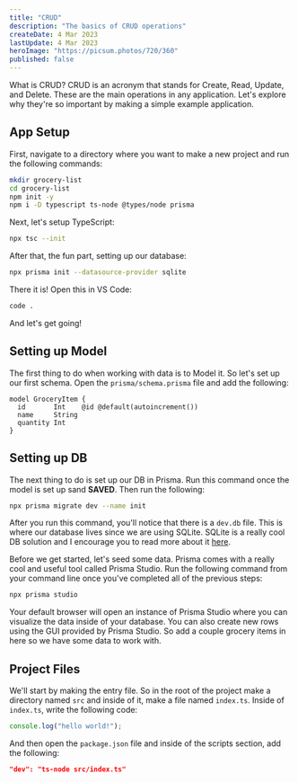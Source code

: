 ```yaml
---
title: "CRUD"
description: "The basics of CRUD operations"
createDate: 4 Mar 2023
lastUpdate: 4 Mar 2023
heroImage: "https://picsum.photos/720/360"
published: false
---
```


What is CRUD? CRUD is an acronym that stands for Create, Read, Update, and Delete. These are the main operations in any application. Let's explore why they're so important by making a simple example application.

## App Setup

First, navigate to a directory where you want to make a new project and run the following commands:

```bash
mkdir grocery-list
cd grocery-list
npm init -y
npm i -D typescript ts-node @types/node prisma
```

Next, let's setup TypeScript:

```bash
npx tsc --init
```

After that, the fun part, setting up our database:

```bash
npx prisma init --datasource-provider sqlite
```

There it is! Open this in VS Code:

```bash
code .
```

And let's get going!

## Setting up Model

The first thing to do when working with data is to Model it. So let's set up our first schema. Open the `prisma/schema.prisma` file and add the following:

```prisma
model GroceryItem {
  id       Int    @id @default(autoincrement())
  name     String
  quantity Int
}
```

## Setting up DB

The next thing to do is set up our DB in Prisma. Run this command once the model is set up sand **SAVED**. Then run the following:

```bash
npx prisma migrate dev --name init
```

After you run this command, you'll notice that there is a `dev.db` file. This is where our database lives since we are using SQLite. SQLite is a really cool DB solution and I encourage you to read more about it [here](https://www.sqlite.org/index.html).

Before we get started, let's seed some data. Prisma comes with a really cool and useful tool called Prisma Studio. Run the following command from your command line once you've completed all of the previous steps:

```bash
npx prisma studio
```

Your default browser will open an instance of Prisma Studio where you can visualize the data inside of your database. You can also create new rows using the GUI provided by Prisma Studio. So add a couple grocery items in here so we have some data to work with.

## Project Files

We'll start by making the entry file. So in the root of the project make a directory named `src` and inside of it, make a file named `index.ts`. Inside of `index.ts`, write the following code:

```ts
console.log("hello world!");
```

And then open the `package.json` file and inside of the scripts section, add the following:

```json
"dev": "ts-node src/index.ts"
```
